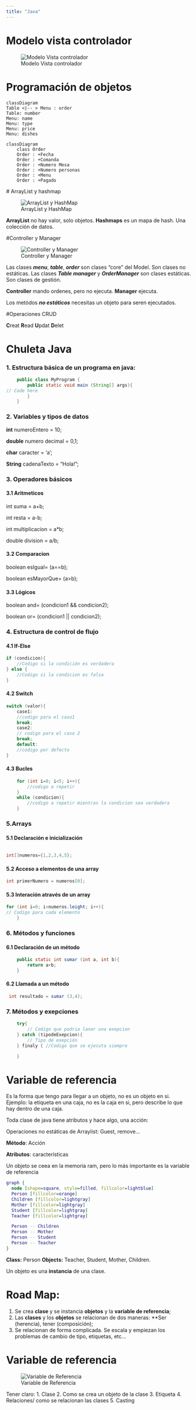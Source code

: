 ```yaml
---
title: "Java"
---
```


# Modelo vista controlador

![Modelo Vista controlador](/Imagenes/MVC.jpg){.lightbox}

# Programación de objetos

```mermaid
classDiagram 
Table <|-- > Menu : order
Table: number
Menu: name
Menu: type
Menu: price
Menu: dishes

```


```mermaid
classDiagram
    class Order
    Order : +Fecha
    Order : +Comanda
    Order : +Numero Mesa
    Order : +Numero personas
    Order : +Menu
    Order : +Pagado

```



 # ArrayList y hashmap

![ArrayList y HashMap](/Imagenes/arraylistHashmap.jpeg){.lightbox}

**ArrayList** no hay valor, solo objetos. 
**Hashmaps** es un mapa de hash. Una colección de datos. 

 #Controller y Manager

![Controller y Manager](/Imagenes/controllerMenuManager.jpeg){.lightbox}


Las clases ***menu***, ***table***, ***order*** son clases "core" del Model. Son clases no estáticas. 
Las clases ***Table manager*** y ***OrderManager*** son clases estáticas. Son clases de gestión. 

**Controller** mando ordenes, pero no ejecuta.
**Manager** ejecuta.

Los metódos ***no estáticos*** necesitas un objeto para seren ejecutados. 

#Operaciones CRUD

**C**reat
**R**ead
**U**pdat
**D**elet

# Chuleta Java

### 1. Estructura básica de un programa en java: 

```java
    public class MyProgram {
        public static void main (String[] args){
// Code here
        }
    }

``` 

### 2. Variables y tipos de datos

**int** numeroEntero = 10;

**double** numero decimal = 0,1;

**char** caracter = 'a';

**String** cadenaTexto = "Hola!"; 

### 3. Operadores básicos

#### 3.1 Aritmeticos
int suma = a+b;

int resta = a-b; 

int multiplicacion = a*b;

double division = a/b; 

#### 3.2 Comparacion
boolean esIgual= (a==b);

boolean esMayorQue= (a>b);

#### 3.3 Lógicos 
boolean and= (condicion1 && condicion2); 

boolean or= (condicion1 || condicion2);

### 4. Estructura de control de flujo

#### 4.1 If-Else

```java
if (condicion){
    //Codigo si la condición es verdadera
} else {
    //Codigo si la condicion es falsa
}

```

#### 4.2 Switch 
```java
switch (valor){
    case1: 
    //codigo para el caso1
    break;
    case2: 
    // codigo para el caso 2
    break;
    default: 
    //codigo por defecto
}
```

#### 4.3 Bucles
```java
    for (int i=0; i<5; i++){
        //codigo a repetir
    }
    while (condicion){
        //codigo a repetir mientras la condicion sea verdadera
    }
```


### 5.Arrays

#### 5.1 Declaración e inicialización

```java

int[]numeros={1,2,3,4,5};
```

#### 5.2 Acceso a elementos de una array
```java
int primerNumero = numeros[0];
```

#### 5.3 Interación através de un array 
```java
for (int i=0; i<numeros.leight; i++){
// Codigo para cada elemento
    }
```

### 6. Métodos y funciones
#### 6.1 Declaración de un método
```java
    public static int sumar (int a, int b){
        return a+b;
    }
 ```

#### 6.2 Llamada a un método

```java
 int resultado = sumar (3,4);
```

### 7. Métodos y exepciones
```java
    try{
        // Codigo que podria lanar una exepcion
    } catch (tipodeExepcion){
        // Tipo de exepción
    } finaly { //Codigo que se ejecuta siempre

    }

```

# Variable de referencia
Es la forma que tengo para llegar a un objeto, no es un objeto en si. Ejemplo: la etiqueta en una caja, no es la caja en si, pero describe lo que hay dentro de una caja. 

Toda clase de java tiene atributos y hace algo, una acción: 

Operaciones no estáticas de Arraylist: Guest, remove... 

**Método**: Acción

**Atributos**: características

Un objeto se ceea en la memoria ram, pero lo más importante es la variable de referencia 

```dot
graph {
  node [shape=square, style=filled, fillcolor=lightblue]
  Person [fillcolor=orange]
  Children [fillcolor=lightgray]
  Mother [fillcolor=lightgray]
  Student [fillcolor=lightgray]
  Teacher [fillcolor=lightgray]

  Person -- Children 
  Person -- Mother 
  Person -- Student 
  Person -- Teacher 
}
```

**Class:** Person
**Objects:** Teacher, Student, Mother, Children. 


Un objeto es una **instancia** de una clase.

# Road Map: 

1. Se crea **clase** y se instancia **objetos** y la **variable de referencia**;
2. Las **clases** y los **objetos** se relacionan de dos maneras: **Ser (herencia), tener (composición); 
3. Se relacionan de forma complicada. Se escala y empiezan los problemas de cambio de tipo, etiquetas, etc... 


# Variable de referencia
![Variable de Referencia](/Imagenes/variableReferencia.jpg){.lightbox}

::: {.callout-note}
Tener claro: 
1. Clase
2. Como se crea un objeto de la clase
3. Etiqueta
4. Relaciones/ como se relacionan las clases
5. Casting
:::

